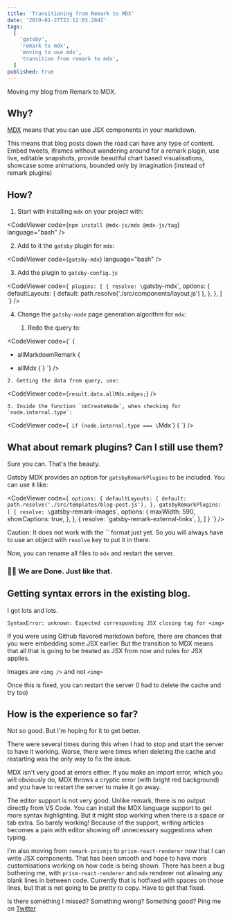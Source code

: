 ```yaml
---
title: 'Transitioning from Remark to MDX'
date: '2019-01-27T22:12:03.284Z'
tags:
  [
    'gatsby',
    'remark to mdx',
    'moving to use mdx',
    'transition from remark to mdx',
  ]
published: true
---
```



Moving my blog from Remark to MDX.

## Why?

[MDX](https://github.com/mdx-js/mdx) means that you can use JSX components in your markdown. 

This means that blog posts down the road can have any type of content. Embed tweets, iframes without wandering around for a remark plugin, use live, editable snapshots, provide beautiful chart based visualisations, showcase some animations, bounded only by imagination (instead of remark plugins)

## How?

1. Start with installing `mdx` on your project with:

<CodeViewer code={`
npm install @mdx-js/mdx @mdx-js/tag
`} language="bash" />

2. Add to it the `gatsby` plugin for `mdx`:

<CodeViewer code={`
gatsby-mdx
`} language="bash" />

3. Add the plugin to `gatsby-config.js`

<CodeViewer code={`
plugins: [
  {
    resolve: \`gatsby-mdx\`,
    options: {
      defaultLayouts: { default: path.resolve('./src/components/layout.js') },
    },
  },
]
`} />

4. Change the `gatsby-node` page generation algorithm for `mdx`:

    1. Redo the query to:

<CodeViewer code={`
  \{
-    allMarkdownRemark \{
+    allMdx \{
  \}
`} />

    2. Getting the data from query, use:

<CodeViewer code={`
result.data.allMdx.edges;
`} />

    3. Inside the function `onCreateNode`, when checking for `node.internal.type`:

<CodeViewer code={`
if (node.internal.type === \`Mdx\`) {
`} />

## What about remark plugins? Can I still use them?

Sure you can. That's the beauty.

Gatsby MDX provides an option for `gatsbyRemarkPlugins` to be included. You can use it like:

<CodeViewer code={`
options: {
  defaultLayouts: {
    default: path.resolve('./src/templates/blog-post.js'),
  },
  gatsbyRemarkPlugins: [
    {
      resolve: \`gatsby-remark-images\`,
      options: {
        maxWidth: 590,
        showCaptions: true,
      },
    },
    {
      resolve: \`gatsby-remark-external-links\`,
    },
  ]
}
`} />

Caution: It does not work with the \`\` format just yet. So you will always have to use an object with `resolve` key to put it in there.

Now, you can rename all files to `mdx` and restart the server.

### 🎉🎉 We are Done. Just like that.

## Getting syntax errors in the existing blog.

I got lots and lots.

```
SyntaxError: unknown: Expected corresponding JSX closing tag for <img>
```

If you were using Github flavored markdown before, there are chances that you were embedding some JSX earlier. But the transition to MDX means that all that is going to be treated as JSX from now and rules for JSX applies.

Images are `<img />` and not `<img>`

Once this is fixed, you can restart the server (I had to delete the cache and try too)

## How is the experience so far?

Not so good. But I'm hoping for it to get better. 

There were several times during this when I had to stop and start the server to have it working. Worse, there were times when deleting the cache and restarting was the only way to fix the issue. 

MDX isn't very good at errors either. If you make an import error, which you will obviously do, MDX throws a cryptic error (with bright red background) and you have to restart the server to make it go away.

The editor support is not very good. Unlike remark, there is no output directly from VS Code. You can install the MDX language support to get more syntax highlighting. But it might stop working when there is a space or tab extra. So barely working! Because of the support, writing articles becomes a pain with editor showing off unnecessary suggestions when typing. 

I'm also moving from `remark-prismjs` to `prism-react-renderer` now that I can write JSX components. That has been smooth and hope to have more customisations working on how code is being shown. There has been a bug bothering me, with `prism-react-renderer` and `mdx` renderer not allowing any blank lines in between code. Currently that is hotfixed with spaces on those lines, but that is not going to be pretty to copy. Have to get that fixed. 



Is there something I missed? Something wrong? Something good? Ping me on [Twitter](https://twitter.com/agneymenon)

